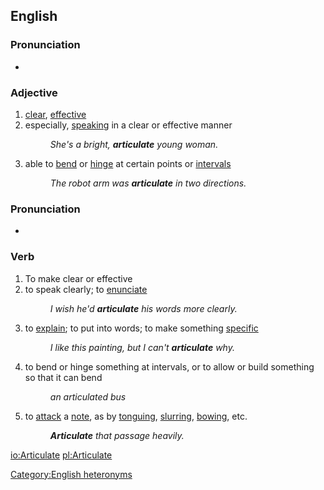 ==English==
===Pronunciation===
*{{audio|en-us-articulate-adj.ogg|Audio (US)}}

===Adjective===
#[[clear]], [[effective]]
#especially, [[speak]]ing in a clear or effective manner
#:''She's a bright, '''articulate''' young woman.''
#able to [[bend]] or [[hinge]] at certain points or [[interval]]s
#:''The robot arm was '''articulate''' in two directions.''

===Pronunciation===

*{{audio|en-us-articulate-verb.ogg|Audio (US)}}

===Verb===
#To make clear or effective
#to speak clearly; to [[enunciate]]
#:''I wish he'd '''articulate''' his words more clearly.''
#to [[explain]]; to put into words; to make something [[specific]]
#:''I like this painting, but I can't '''articulate''' why.''
# to bend or hinge something at intervals, or to allow or build something so that it can bend
#:''an articulated bus''
#{{music}} to [[attack]] a [[note]], as by [[tonguing]], [[slur]]ring, [[bow]]ing, etc.
#:'''''Articulate''' that passage heavily.''


[[Category:English heteronyms]]

[[io:Articulate]]
[[pl:Articulate]]
